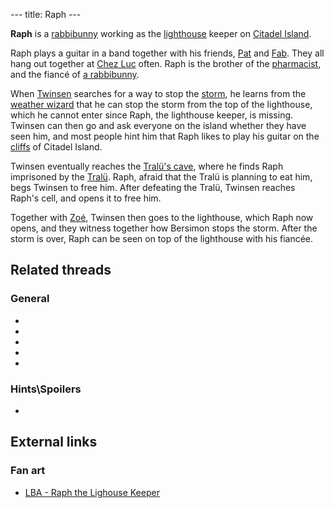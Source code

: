 ---
title: Raph
---

{{Infobox Character
 |image=Raph.jpg
 |race=rabbibunny
 |gender=male
 |size=average
 |age=adult
 |magical=no
 |lba1=
 |lba2=yes
 |alignment=neutral
 |occupation=Lighthouse Keeper
 |requires=
 |amount=
 |fam1=Raph's Fiancée
 |fam2=
 |planet=
 |island=
 |building=
}}

'''Raph''' is a [[rabbibunny]] working as the [[lighthouse]] keeper on [[Citadel Island]].

Raph plays a guitar in a band together with his friends, [[Pat]] and [[Fab]]. They all hang out together at [[Chez Luc]] often. Raph is the brother of the [[Pharmacist (Rabbibunny)|pharmacist]], and the fiancé of [[Raph's Fiancée|a rabbibunny]].

When [[Twinsen]] searches for a way to stop the [[storm]], he learns from the [[weather wizard]] that he can stop the storm from the top of the lighthouse, which he cannot enter since Raph, the lighthouse keeper, is missing. Twinsen can then go and ask everyone on the island whether they have seen him, and most people hint him that Raph likes to play his guitar on the [[cliffs]] of Citadel Island.

Twinsen eventually reaches the [[Tralü's cave]], where he finds Raph imprisoned by the [[Tralü]]. Raph, afraid that the Tralü is planning to eat him, begs Twinsen to free him. After defeating the Tralü, Twinsen reaches Raph's cell, and opens it to free him.

Together with [[Zoé]], Twinsen then goes to the lighthouse, which Raph now opens, and they witness together how Bersimon stops the storm. After the storm is over, Raph can be seen on top of the lighthouse with his fiancée.

==Related threads==
===General===
* {{thread|id=3433|title=Raph/Ralph}}
* {{thread|id=4091|title=Quote #340, from Little Big Adventure 2\Twinsen's Odyssey}}
* {{thread|id=3121|title=Another quotes from LBA...}}
* {{thread|id=776|title=I just finished LBA2}}
* {{thread|id=779|title=how much time....}}

===Hints\Spoilers===
* {{thread|id=8724|title=How do I free Raph?}}

==External links==
===Fan art===
* [http://www.deviantart.com/deviation/26156993/ LBA - Raph the Lighouse Keeper]

<!-- remove these category links when they're all automated by categorizers...
[[Category:Citadel Island inhabitants]] -->